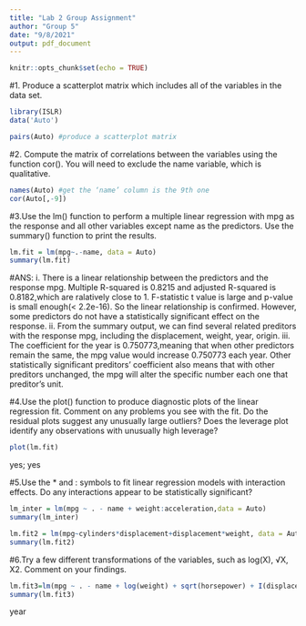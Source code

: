 ```yaml
---
title: "Lab 2 Group Assignment"
author: "Group 5"
date: "9/8/2021"
output: pdf_document
---
```


```r
knitr::opts_chunk$set(echo = TRUE)
```

#1. Produce a scatterplot matrix which includes all of the variables in the data set.
```r
library(ISLR)
data('Auto')

pairs(Auto) #produce a scatterplot matrix
```
#2. Compute the matrix of correlations between the variables using the function cor(). You will need to exclude the name variable, which is qualitative.
```r
names(Auto) #get the ‘name’ column is the 9th one
cor(Auto[,-9])
```
#3.Use the lm() function to perform a multiple linear regression with mpg as the response and all other variables except name as the predictors. Use the summary() function to print the results.
```r
lm.fit = lm(mpg~.-name, data = Auto)
summary(lm.fit)
```
#ANS:
i. There is a linear relationship between the predictors and the response mpg. Multiple R-squared is 0.8215 and adjusted R-squared is 0.8182,which are ralatively close to 1. F-statistic t value is large and p-value is small enough(< 2.2e-16). So the linear relationship is confirmed. However, some predictors do not have a statistically significant effect on the response.
ii. From the summary output, we can find several related preditors with the response mpg, including the displacement, weight, year, origin.
iii. The coefficient for the year is 0.750773,meaning that when other predictors remain the same, the mpg value would increase 0.750773 each year. Other statistically significant preditors' coefficient also means that with other preditors unchanged, the mpg will alter the specific number each one that preditor's unit.


#4.Use the plot() function to produce diagnostic plots of the linear regression fit. Comment on any problems you see with the fit. Do the residual plots suggest any unusually large outliers? Does the leverage plot identify any observations with unusually high leverage?
```r
plot(lm.fit)
```
yes; yes 

#5.Use the * and : symbols to fit linear regression models with interaction effects. Do any interactions appear to be statistically significant?
```r
lm_inter = lm(mpg ~ . - name + weight:acceleration,data = Auto)
summary(lm_inter)
```
```r
lm.fit2 = lm(mpg~cylinders*displacement+displacement*weight, data = Auto)
summary(lm.fit2)
```

#6.Try a few different transformations of the variables, such as log(X), √X, X2. Comment on your findings.
```r
lm.fit3=lm(mpg ~ . - name + log(weight) + sqrt(horsepower) + I(displacement^2) + I(cylinders^2),data=Auto)
summary(lm.fit3)
```
year
